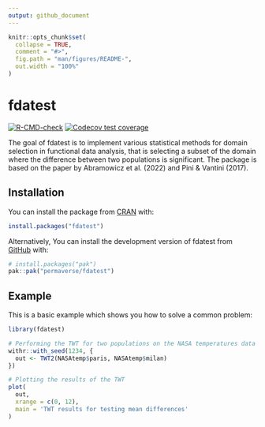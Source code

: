 ```yaml
---
output: github_document
---
```


<!-- README.md is generated from README.Rmd. Please edit that file -->

```r
knitr::opts_chunk$set(
  collapse = TRUE,
  comment = "#>",
  fig.path = "man/figures/README-",
  out.width = "100%"
)
```

# fdatest

<!-- badges: start -->
[![R-CMD-check](https://github.com/permaverse/fdatest/actions/workflows/R-CMD-check.yaml/badge.svg)](https://github.com/permaverse/fdatest/actions/workflows/R-CMD-check.yaml)
[![Codecov test coverage](https://codecov.io/gh/permaverse/fdatest/graph/badge.svg)](https://app.codecov.io/gh/permaverse/fdatest)
<!-- badges: end -->

The goal of fdatest is to implement various statistical methods for domain
selection in functional data analysis, that is selecting a subset of the domain
where the difference between two populations is significant. The package is
based on the paper by Abramowicz et al. (2022) and Pini & Vantini (2017).

## Installation

You can install the package from [CRAN](https://CRAN.R-project.org) with:

``` r
install.packages("fdatest")
```

Alternatively, You can install the development version of fdatest from [GitHub](https://github.com/) with:

``` r
# install.packages("pak")
pak::pak("permaverse/fdatest")
```

## Example

This is a basic example which shows you how to solve a common problem:

```r
library(fdatest)

# Performing the TWT for two populations on the NASA temperatures data set
withr::with_seed(1234, {
  out <- TWT2(NASAtemp$paris, NASAtemp$milan)
})

# Plotting the results of the TWT
plot(
  out, 
  xrange = c(0, 12), 
  main = 'TWT results for testing mean differences'
)
```
